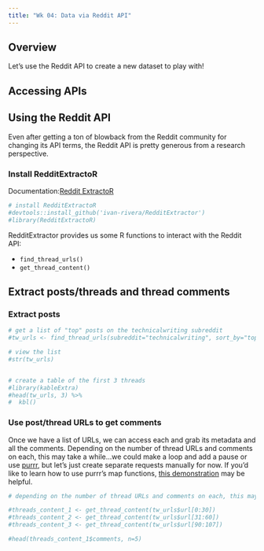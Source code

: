 ```yaml
---
title: "Wk 04: Data via Reddit API"
---
```


## Overview

Let's use the Reddit API to create a new dataset to play with!

## Accessing APIs



## Using the Reddit API

Even after getting a ton of blowback from the Reddit community for changing its API terms, the Reddit API is pretty generous from a research perspective. 

 

### Install RedditExtractoR

Documentation:[Reddit ExtractoR](https://github.com/ivan-rivera/RedditExtractor)

```r
# install RedditExtractoR
#devtools::install_github('ivan-rivera/RedditExtractor')
#library(RedditExtractoR)
```

RedditExtractor provides us some R functions to interact with the Reddit API:

* `find_thread_urls()`
* `get_thread_content()`

## Extract posts/threads and thread comments

### Extract posts
```r
# get a list of "top" posts on the technicalwriting subreddit 
#tw_urls <- find_thread_urls(subreddit="technicalwriting", sort_by="top")

# view the list
#str(tw_urls)


# create a table of the first 3 threads
#library(kableExtra)
#head(tw_urls, 3) %>%
#  kbl()
```

### Use post/thread URLs to get comments

Once we have a list of URLs, we can access each and grab its metadata and all the comments. 
Depending on the number of thread URLs and comments on each, this may take a while...we could make a loop and add a pause or use [purrr](https://purrr.tidyverse.org/index.html), but let's just create separate requests manually for now. If you'd like to learn how to use purrr's map functions, [this demonstration](https://purrr.tidyverse.org/index.html) may be helpful.   

```r
# depending on the number of thread URLs and comments on each, this may take a while...we could make a loop and add a pause, but let's just create separate requests manually for now

#threads_content_1 <- get_thread_content(tw_urls$url[0:30])
#threads_content_2 <- get_thread_content(tw_urls$url[31:60])
#threads_content_3 <- get_thread_content(tw_urls$url[90:107])

#head(threads_content_1$comments, n=5)
```



